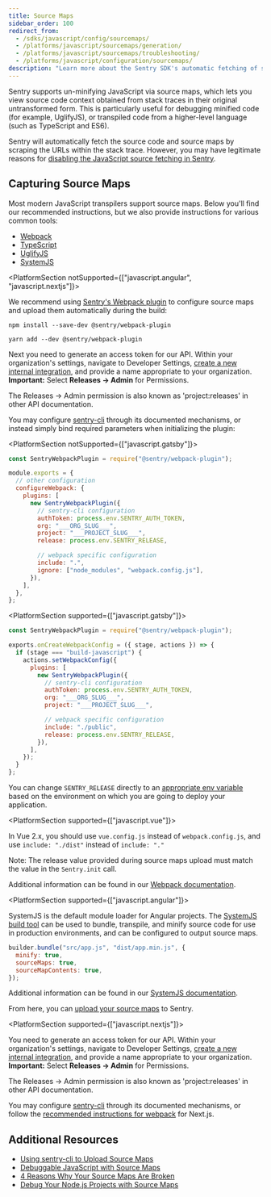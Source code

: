```yaml
---
title: Source Maps
sidebar_order: 100
redirect_from:
  - /sdks/javascript/config/sourcemaps/
  - /platforms/javascript/sourcemaps/generation/
  - /platforms/javascript/sourcemaps/troubleshooting/
  - /platforms/javascript/configuration/sourcemaps/
description: "Learn more about the Sentry SDK's automatic fetching of source code and source maps by scraping the URLs within the stack trace."
---
```


Sentry supports un-minifying JavaScript via source maps, which lets you view source code context obtained from stack traces in their original untransformed form. This is particularly useful for debugging minified code (for example, UglifyJS), or transpiled code from a higher-level language (such as TypeScript and ES6).

<Note>

Sentry will automatically fetch the source code and source maps by scraping the URLs within the stack trace. However, you may have legitimate reasons for [disabling the JavaScript source fetching in Sentry](https://blog.sentry.io/2018/07/17/source-code-fetching).

</Note>

## Capturing Source Maps

Most modern JavaScript transpilers support source maps. Below you'll find our recommended instructions, but we also provide instructions for various common tools:

- [Webpack](tools/webpack/)
- [TypeScript](tools/typescript/)
- [UglifyJS](tools/uglifyjs/)
- [SystemJS](tools/systemjs/)

<PlatformSection notSupported={["javascript.angular", "javascript.nextjs"]}>

We recommend using [Sentry's Webpack plugin](https://github.com/getsentry/sentry-webpack-plugin) to configure source maps and upload them automatically during the build:

```shell {tabTitle:npm}
npm install --save-dev @sentry/webpack-plugin
```

```shell {tabTitle:yarn}
yarn add --dev @sentry/webpack-plugin
```

Next you need to generate an access token for our API. Within your organization's settings, navigate to Developer Settings, [create a new internal integration](/product/integrations/integration-platform/#internal-integrations), and provide a name appropriate to your organization. **Important:** Select **Releases -> Admin** for Permissions.

<Note>

The Releases -> Admin permission is also known as 'project:releases' in other API documentation.

</Note>

You may configure [sentry-cli](/product/cli/configuration/) through its documented mechanisms, or instead simply bind required parameters when initializing the plugin:

<PlatformSection notSupported={["javascript.gatsby"]}>

```javascript {filename:webpack.config.js}
const SentryWebpackPlugin = require("@sentry/webpack-plugin");

module.exports = {
  // other configuration
  configureWebpack: {
    plugins: [
      new SentryWebpackPlugin({
        // sentry-cli configuration
        authToken: process.env.SENTRY_AUTH_TOKEN,
        org: "___ORG_SLUG___",
        project: "___PROJECT_SLUG___",
        release: process.env.SENTRY_RELEASE,

        // webpack specific configuration
        include: ".",
        ignore: ["node_modules", "webpack.config.js"],
      }),
    ],
  },
};
```

</PlatformSection>

<PlatformSection supported={["javascript.gatsby"]}>

```javascript {filename:webpack.config.js}
const SentryWebpackPlugin = require("@sentry/webpack-plugin");

exports.onCreateWebpackConfig = ({ stage, actions }) => {
  if (stage === "build-javascript") {
    actions.setWebpackConfig({
      plugins: [
        new SentryWebpackPlugin({
          // sentry-cli configuration
          authToken: process.env.SENTRY_AUTH_TOKEN,
          org: "___ORG_SLUG___",
          project: "___PROJECT_SLUG___",

          // webpack specific configuration
          include: "./public",
          release: process.env.SENTRY_RELEASE,
        }),
      ],
    });
  }
};
```

You can change `SENTRY_RELEASE` directly to an [appropriate env variable](https://github.com/getsentry/sentry-javascript/blob/master/packages/gatsby/gatsby-node.js) based on the environment on which you are going to deploy your application.

</PlatformSection>

<PlatformSection supported={["javascript.vue"]}>

In Vue 2.x, you should use `vue.config.js` instead of `webpack.config.js`, and use `include: "./dist"` instead of `include: "."`

</PlatformSection>

Note: The release value provided during source maps upload must match the value in the `Sentry.init` call.

Additional information can be found in our [Webpack documentation](tools/webpack/).

</PlatformSection>

<PlatformSection supported={["javascript.angular"]}>

SystemJS is the default module loader for Angular projects. The [SystemJS build tool](https://github.com/systemjs/builder) can be used to bundle, transpile, and minify source code for use in production environments, and can be configured to output source maps.

```javascript
builder.bundle("src/app.js", "dist/app.min.js", {
  minify: true,
  sourceMaps: true,
  sourceMapContents: true,
});
```

Additional information can be found in our [SystemJS documentation](tools/systemjs/).

From here, you can [upload your source maps](uploading/) to Sentry.

</PlatformSection>

<PlatformSection supported={["javascript.nextjs"]}>

You need to generate an access token for our API. Within your organization's settings, navigate to Developer Settings, [create a new internal integration](/product/integrations/integration-platform/#internal-integrations), and provide a name appropriate to your organization. **Important:** Select **Releases -> Admin** for Permissions.

<Note>

The Releases -> Admin permission is also known as 'project:releases' in other API documentation.

</Note>

You may configure [sentry-cli](/product/cli/configuration/) through its documented mechanisms, or follow the [recommended instructions for webpack](/platforms/javascript/guides/nextjs/sourcemaps/tools/webpack/) for Next.js.

</PlatformSection>

## Additional Resources

- [Using sentry-cli to Upload Source Maps](/product/cli/releases/#sentry-cli-sourcemaps)
- [Debuggable JavaScript with Source Maps](https://blog.sentry.io/2015/10/29/debuggable-javascript-with-source-maps.html)
- [4 Reasons Why Your Source Maps Are Broken](https://blog.sentry.io/2018/10/18/4-reasons-why-your-source-maps-are-broken)
- [Debug Your Node.js Projects with Source Maps](https://blog.sentry.io/2019/02/20/debug-node-source-maps)
